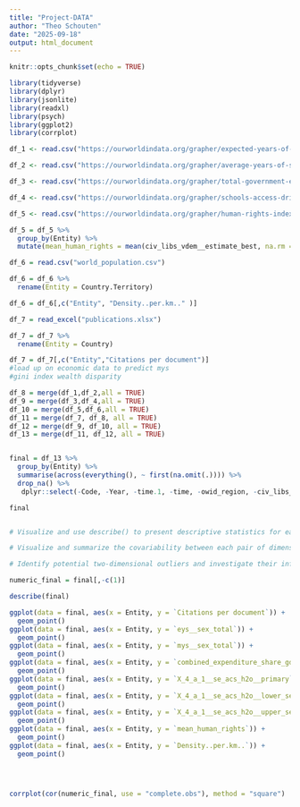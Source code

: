 ```yaml
---
title: "Project-DATA"
author: "Theo Schouten"
date: "2025-09-18"
output: html_document
---
```


```r
knitr::opts_chunk$set(echo = TRUE)
```


```r
library(tidyverse)
library(dplyr)
library(jsonlite)
library(readxl)
library(psych)   
library(ggplot2)
library(corrplot)

df_1 <- read.csv("https://ourworldindata.org/grapher/expected-years-of-schooling.csv?v=1&csvType=filtered&useColumnShortNames=true&mapSelect=CHN~NOR~SWE~FIN~CAN~USA~RUS~DEU~NLD~DNK~IRL~ISL~GBR~ESP~FRA~ITA~MEX~IND~BFA~MLI~DZA~TCD~ZAF~RWA~COD~PRY~BRA~PER~COL~AUS~NZL~PNG~PAK&overlay=download-data")

df_2 <- read.csv("https://ourworldindata.org/grapher/average-years-of-schooling.csv?v=1&csvType=filtered&useColumnShortNames=true&mapSelect=CAN~USA~MEX~RUS~CHN~GBR~IRL~ISL~AND~ESP~FRA~DEU~DNK~NLD~ITA~BFA~RWA~COD~ZAF~SOM~TCD~DZA~MLI~AUS~PNG~NZL~BRA~PER~COL~NOR~FIN~SWE&overlay=download-data")

df_3 <- read.csv("https://ourworldindata.org/grapher/total-government-expenditure-on-education-gdp.csv?v=1&csvType=filtered&useColumnShortNames=true&mapSelect=CAN~USA&overlay=download-data")

df_4 <- read.csv("https://ourworldindata.org/grapher/schools-access-drinking-water.csv?v=1&csvType=full&useColumnShortNames=true")

df_5 <- read.csv("https://ourworldindata.org/grapher/human-rights-index-vdem.csv?v=1&csvType=full&useColumnShortNames=true")

df_5 = df_5 %>%
  group_by(Entity) %>%
  mutate(mean_human_rights = mean(civ_libs_vdem__estimate_best, na.rm = TRUE))

df_6 = read.csv("world_population.csv")

df_6 = df_6 %>%
  rename(Entity = Country.Territory) 

df_6 = df_6[,c("Entity", "Density..per.km.." )]

df_7 = read_excel("publications.xlsx")

df_7 = df_7 %>%
  rename(Entity = Country) 

df_7 = df_7[,c("Entity","Citations per document")]
#load up on economic data to predict mys
#gini index wealth disparity

df_8 = merge(df_1,df_2,all = TRUE)
df_9 = merge(df_3,df_4,all = TRUE)
df_10 = merge(df_5,df_6,all = TRUE)
df_11 = merge(df_7, df_8, all = TRUE)
df_12 = merge(df_9, df_10, all = TRUE)
df_13 = merge(df_11, df_12, all = TRUE)


final = df_13 %>%
  group_by(Entity) %>%
  summarise(across(everything(), ~ first(na.omit(.)))) %>%
  drop_na() %>%
   dplyr::select(-Code, -Year, -time.1, -time, -owid_region, -civ_libs_vdem__estimate_best)

final


# Visualize and use describe() to present descriptive statistics for each dimension

# Visualize and summarize the covariability between each pair of dimensions

# Identify potential two-dimensional outliers and investigate their influence
```

```r
numeric_final = final[,-c(1)]

describe(final)

ggplot(data = final, aes(x = Entity, y = `Citations per document`)) +
  geom_point() 
ggplot(data = final, aes(x = Entity, y = `eys__sex_total`)) +
  geom_point() 
ggplot(data = final, aes(x = Entity, y = `mys__sex_total`)) +
  geom_point() 
ggplot(data = final, aes(x = Entity, y = `combined_expenditure_share_gdp`)) +
  geom_point() 
ggplot(data = final, aes(x = Entity, y = `X_4_a_1__se_acs_h2o__primary`)) +
  geom_point() 
ggplot(data = final, aes(x = Entity, y = `X_4_a_1__se_acs_h2o__lower_secondary`)) +
  geom_point() 
ggplot(data = final, aes(x = Entity, y = `X_4_a_1__se_acs_h2o__upper_secondary`)) +
  geom_point() 
ggplot(data = final, aes(x = Entity, y = `mean_human_rights`)) +
  geom_point() 
ggplot(data = final, aes(x = Entity, y = `Density..per.km..`)) +
  geom_point() 




corrplot(cor(numeric_final, use = "complete.obs"), method = "square")

```






